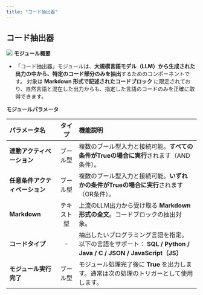 ```yaml
---
title: "コード抽出器"
---
```


## コード抽出器

<img
  src="/images/37.png"
/>
**モジュール概要**

* 「コード抽出器」モジュールは、**大規模言語モデル（LLM）から生成された出力の中から、特定のコード部分のみを抽出**するためのコンポーネントです。
  &#x20;対象は **Markdown 形式で記述されたコードブロック** に限定されており、自然言語と混在した出力からも、指定した言語のコードのみを正確に取得できます。



**モジュールパラメータ**

| パラメータ名            | タイプ   | 機能説明                                                                                  |
| :------------------------------ | :------: | :-------------------------------------------------- |
| **連動アクティベーション**   | ブール型  | 複数のブール型入力と接続可能。**すべての条件がTrueの場合に実行**されます（AND条件）。                                      |
| **任意条件アクティベーション** | ブール型  | 複数のブール型入力と接続可能。**いずれかの条件がTrueの場合に実行**されます（OR条件）。                                      |
| **Markdown**      | テキスト型 | 上流のLLM出力から受け取る **Markdown形式の全文**。コードブロックの抽出対象。                                        |
| **コードタイプ**        | -     | 抽出したいプログラミング言語を指定。以下の言語をサポート：&#xA;**SQL / Python / Java / C / JSON / JavaScript（JS）** |
| **モジュール実行完了**     | ブール型  | モジュール処理完了後に **True** を出力します。通常は次の処理のトリガーとして使用します。                                     |

